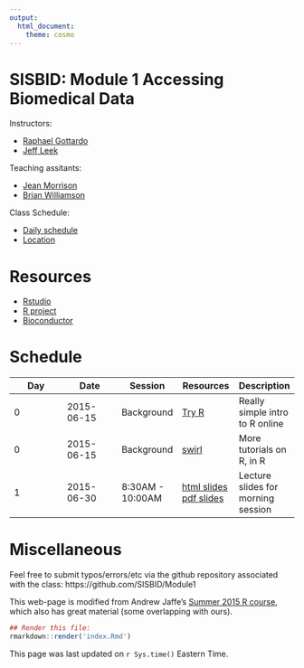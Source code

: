 ```yaml
---
output:
  html_document:
    theme: cosmo
---
```


SISBID: Module 1 Accessing Biomedical Data
=============

Instructors: 

* [Raphael Gottardo](http://www.rglab.org/)
* [Jeff Leek](http://www.jtleek.com/)

Teaching assitants:

* [Jean Morrison](http://students.washington.edu/jeanm5/)
* [Brian Williamson](http://students.washington.edu/brianw26/)


Class Schedule:

* [Daily schedule](http://www.biostat.washington.edu/suminst/sisbid/schedule)
* [Location](http://www.biostat.washington.edu/suminst/sisbid/maps)


# Resources

* [Rstudio](http://www.rstudio.com/)
* [R project](http://www.r-project.org/)
* [Bioconductor](http://bioconductor.org/)

# Schedule

| Day  | Date  |  Session | Resources  |  Description |
|---|---|---|---|---|
| 0  | 2015-06-15  | Background  | [Try R](http://tryr.codeschool.com/)  | Really simple intro to R online  |
| 0  | 2015-06-15  | Background | [swirl](http://swirlstats.com/)  | More tutorials on R, in R  |
|1 | 2015-06-30 | 8:30AM - 10:00AM | [html slides](lecture_notes/welcome.html) [pdf slides](lecture_notes/welcome.pdf) | Lecture slides for morning session|


<!-- Add links to the rest of the material as we go



-->

# Miscellaneous

Feel free to submit typos/errors/etc via the github repository associated with the class: 
https://github.com/SISBID/Module1

This web-page is modified from Andrew Jaffe's [Summer 2015 R course](http://www.aejaffe.com/summerR_2015/), which also has great material (some overlapping with ours).

```r
## Render this file:
rmarkdown::render('index.Rmd')
```

This page was last updated on `r Sys.time()` Eastern Time.
